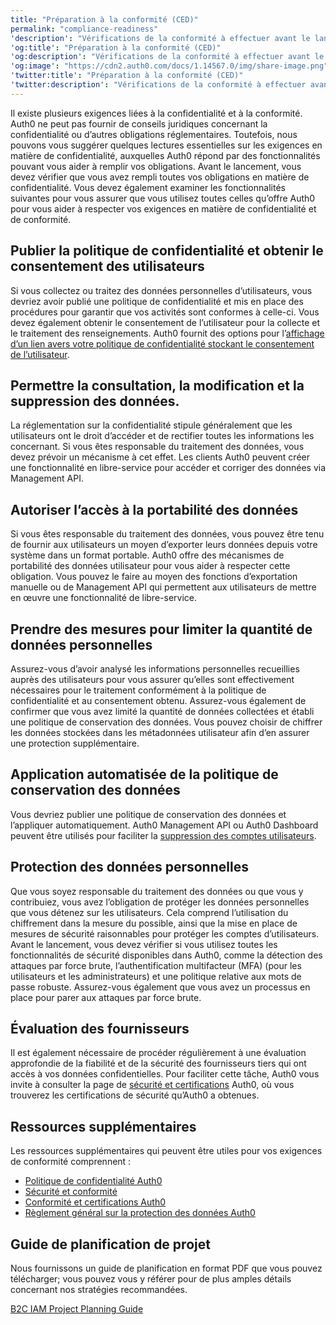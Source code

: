 ```yaml
---
title: "Préparation à la conformité (CED)"
permalink: "compliance-readiness"
'description': "Vérifications de la conformité à effectuer avant le lancement de votre mise en œuvre IAM CED."
'og:title': "Préparation à la conformité (CED)"
'og:description': "Vérifications de la conformité à effectuer avant le lancement de votre mise en œuvre IAM CED."
'og:image': "https://cdn2.auth0.com/docs/1.14567.0/img/share-image.png"
'twitter:title': "Préparation à la conformité (CED)"
'twitter:description': "Vérifications de la conformité à effectuer avant le lancement de votre mise en œuvre IAM CED."
---
```


Il existe plusieurs exigences liées à la confidentialité et à la conformité. Auth0 ne peut pas fournir de conseils juridiques concernant la confidentialité ou d’autres obligations réglementaires. Toutefois, nous pouvons vous suggérer quelques lectures essentielles sur les exigences en matière de confidentialité, auxquelles Auth0 répond par des fonctionnalités pouvant vous aider à remplir vos obligations. Avant le lancement, vous devez vérifier que vous avez rempli toutes vos obligations en matière de confidentialité. Vous devez également examiner les fonctionnalités suivantes pour vous assurer que vous utilisez toutes celles qu’offre Auth0 pour vous aider à respecter vos exigences en matière de confidentialité et de conformité.

## Publier la politique de confidentialité et obtenir le consentement des utilisateurs

Si vous collectez ou traitez des données personnelles d’utilisateurs, vous devriez avoir publié une politique de confidentialité et mis en place des procédures pour garantir que vos activités sont conformes à celle-ci. Vous devez également obtenir le consentement de l’utilisateur pour la collecte et le traitement des renseignements. Auth0 fournit des options pour l’[affichage d’un lien avers votre politique de confidentialité stockant le consentement de l’utilisateur](/docs/fr-ca/secure/data-privacy-and-compliance/gdpr).

## Permettre la consultation, la modification et la suppression des données.

La réglementation sur la confidentialité stipule généralement que les utilisateurs ont le droit d’accéder et de rectifier toutes les informations les concernant. Si vous êtes responsable du traitement des données, vous devez prévoir un mécanisme à cet effet. Les clients Auth0 peuvent créer une fonctionnalité en libre-service pour accéder et corriger des données via <Tooltip href="/docs/docs/fr-ca/glossary?term=management-api" tip="Management API
Un produit permettant aux clients d’effectuer des tâches administratives." cta="Voir le glossaire">Management API</Tooltip>.

## Autoriser l’accès à la portabilité des données

Si vous êtes responsable du traitement des données, vous pouvez être tenu de fournir aux utilisateurs un moyen d’exporter leurs données depuis votre système dans un format portable. Auth0 offre des mécanismes de portabilité des données utilisateur pour vous aider à respecter cette obligation. Vous pouvez le faire au moyen des fonctions d’exportation manuelle ou de Management API qui permettent aux utilisateurs de mettre en œuvre une fonctionnalité de libre-service.

## Prendre des mesures pour limiter la quantité de données personnelles

Assurez-vous d’avoir analysé les informations personnelles recueillies auprès des utilisateurs pour vous assurer qu’elles sont effectivement nécessaires pour le traitement conformément à la politique de confidentialité et au consentement obtenu. Assurez-vous également de confirmer que vous avez limité la quantité de données collectées et établi une politique de conservation des données. Vous pouvez choisir de chiffrer les données stockées dans les métadonnées utilisateur afin d’en assurer une protection supplémentaire.

## Application automatisée de la politique de conservation des données

Vous devriez publier une politique de conservation des données et l’appliquer automatiquement. Auth0 Management API ou <Tooltip href="/docs/docs/fr-ca/glossary?term=auth0-dashboard" tip="Auth0 Dashboard
Principal produit d’Auth0 pour configurer vos services." cta="Voir le glossaire">Auth0 Dashboard</Tooltip> peuvent être utilisés pour faciliter la [suppression des comptes utilisateurs](/docs/fr-ca/secure/data-privacy-and-compliance/gdpr/gdpr-right-to-access-correct-and-erase-data).

## Protection des données personnelles

Que vous soyez responsable du traitement des données ou que vous y contribuiez, vous avez l’obligation de protéger les données personnelles que vous détenez sur les utilisateurs. Cela comprend l’utilisation du chiffrement dans la mesure du possible, ainsi que la mise en place de mesures de sécurité raisonnables pour protéger les comptes d’utilisateurs. Avant le lancement, vous devez vérifier si vous utilisez toutes les fonctionnalités de sécurité disponibles dans Auth0, comme la détection des attaques par force brute, l’authentification multifacteur (<Tooltip href="/docs/docs/fr-ca/glossary?term=multifactor-authentication" tip="Authentification multifacteur (MFA)
Processus d’authentification de l’utilisateur qui utilise un facteur en plus du nom d’utilisateur et du mot de passe, tel qu’un code par SMS." cta="Voir le glossaire">MFA</Tooltip>) (pour les utilisateurs et les administrateurs) et une politique relative aux mots de passe robuste. Assurez-vous également que vous avez un processus en place pour parer aux attaques par force brute.

## Évaluation des fournisseurs

Il est également nécessaire de procéder régulièrement à une évaluation approfondie de la fiabilité et de la sécurité des fournisseurs tiers qui ont accès à vos données confidentielles. Pour faciliter cette tâche, Auth0 vous invite à consulter la page de [sécurité et certifications](https://auth0.com/security/) Auth0, où vous trouverez les certifications de sécurité qu’Auth0 a obtenues.

## Ressources supplémentaires

Les ressources supplémentaires qui peuvent être utiles pour vos exigences de conformité comprennent :

* [Politique de confidentialité Auth0](https://auth0.com/privacy)
* [Sécurité et conformité](https://auth0.com/security/)
* [Conformité et certifications Auth0](/docs/fr-ca/secure/data-privacy-and-compliance)
* [Règlement général sur la protection des données Auth0](/docs/fr-ca/secure/data-privacy-and-compliance/gdpr)

## Guide de planification de projet

Nous fournissons un guide de planification en format PDF que vous pouvez télécharger; vous pouvez vous y référer pour de plus amples détails concernant nos stratégies recommandées.

[B2C IAM Project Planning Guide](//assets.ctfassets.net/cdy7uua7fh8z/3er1aEQ7Ul0q3c9leJWczR/b1f18b4c16abb7e78b01e4eb2b52bb8e/B2C_Project_Planning.pdf)